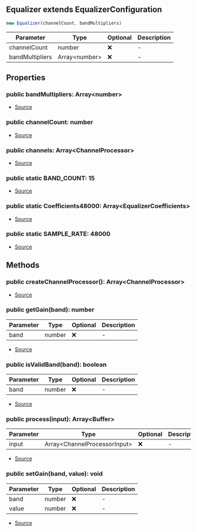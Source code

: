 ## Equalizer extends EqualizerConfiguration

```typescript
new Equalizer(channelCount, bandMultipliers)
```
| Parameter | Type | Optional | Description |
| ----------- | ----------- | ----------- | ----------- |
| channelCount | number | ❌ | - |
| bandMultipliers | Array\<number> | ❌ | - |

## Properties
### public  bandMultipliers: Array\<number>
- [Source](https://github.com/Androz2091/discord-player/blob/e31bc2a/packages/equalizer/src/equalizer/EqualizerConfiguration.ts#L2)
### public  channelCount: number
- [Source](https://github.com/Androz2091/discord-player/blob/e31bc2a/packages/equalizer/src/equalizer/Equalizer.ts#L34)
### public  channels: Array\<ChannelProcessor>
- [Source](https://github.com/Androz2091/discord-player/blob/e31bc2a/packages/equalizer/src/equalizer/Equalizer.ts#L33)
### public static BAND_COUNT: 15
- [Source](https://github.com/Androz2091/discord-player/blob/e31bc2a/packages/equalizer/src/equalizer/Equalizer.ts#L14)
### public static Coefficients48000: Array\<EqualizerCoefficients>
- [Source](https://github.com/Androz2091/discord-player/blob/e31bc2a/packages/equalizer/src/equalizer/Equalizer.ts#L16)
### public static SAMPLE_RATE: 48000
- [Source](https://github.com/Androz2091/discord-player/blob/e31bc2a/packages/equalizer/src/equalizer/Equalizer.ts#L15)
## Methods
### public  createChannelProcessor(): Array\<ChannelProcessor>
- [Source](https://github.com/Androz2091/discord-player/blob/e31bc2a/packages/equalizer/src/equalizer/Equalizer.ts#L42)
### public  getGain(band): number
| Parameter | Type | Optional | Description |
| ----------- | ----------- | ----------- | ----------- |
| band | number | ❌ | - |


- [Source](https://github.com/Androz2091/discord-player/blob/e31bc2a/packages/equalizer/src/equalizer/EqualizerConfiguration.ts#L10)
### public  isValidBand(band): boolean
| Parameter | Type | Optional | Description |
| ----------- | ----------- | ----------- | ----------- |
| band | number | ❌ | - |


- [Source](https://github.com/Androz2091/discord-player/blob/e31bc2a/packages/equalizer/src/equalizer/EqualizerConfiguration.ts#L18)
### public  process(input): Array\<Buffer>
| Parameter | Type | Optional | Description |
| ----------- | ----------- | ----------- | ----------- |
| input | Array\<ChannelProcessorInput> | ❌ | - |


- [Source](https://github.com/Androz2091/discord-player/blob/e31bc2a/packages/equalizer/src/equalizer/Equalizer.ts#L48)
### public  setGain(band, value): void
| Parameter | Type | Optional | Description |
| ----------- | ----------- | ----------- | ----------- |
| band | number | ❌ | - |
| value | number | ❌ | - |


- [Source](https://github.com/Androz2091/discord-player/blob/e31bc2a/packages/equalizer/src/equalizer/EqualizerConfiguration.ts#L4)